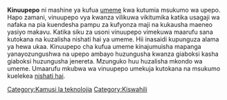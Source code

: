 '''Kinuupepo''' ni mashine ya kufua [[umeme]] kwa kutumia msukumo wa upepo. Hapo zamani, vinuupepo vya kwanza vilikuwa vikitumika katika usagaji wa nafaka na pia kuendesha pampu za kufyonza maji na kukausha maeneo yasiyo makavu. Katika siku za usoni vinuupepo vimekuwa maarufu sana kutokana na kuzalisha nishati hai ya umeme. Hii inasaidi kupunguza alama ya hewa ukaa. Kinuupepo cha kufua umeme kinajumuisha mapanga yanayozungushwa na upepo ambayo huzungusha kwanza giaboksi kasha giaboksi huzungusha jenereta. Mzunguko huu huzalisha mkondo wa umeme. Umaarufu mkubwa wa vinuupepo umekuja kutokana na msukumo kuelekea [[nishati hai]]. 

{{kipisi}}

[[Category:Kamusi la teknolojia]]
[[Category:Kiswahili]]